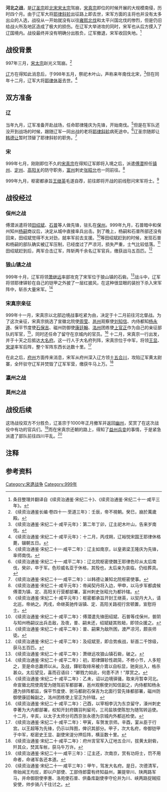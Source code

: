 {{about|宋辽战争中在河北的战役|23年至26年刘秀统一河北的战役|刘秀统一河北之战|后周攻辽夺得霸州、雄州、莫州、瀛州的战役|后周攻辽河北之战}}
{{Infobox Military Conflict
|conflict=河北之战
|partof=[[宋辽战争|宋辽战争]]
|image=
|caption=
|date=999年九月至1000年一月
|place=[[北宋|北宋]]与[[辽朝|辽]]接壤地带
|casus=
|territory=
|result=双方互有胜负，辽军撤退
|combatant1= [[北宋|北宋]]
|combatant2= [[辽朝|辽]]
|commander1= [[宋真宗|宋真宗]]<br>[[范廷召|范廷召]]<br>[[康保裔|康保裔]]<br>[[傅潜|傅潜]]
|commander2= [[辽圣宗|辽圣宗]]<br>[[耶律隆庆|耶律隆庆]]
|strength1=不详
|strength2=不详
|casualties1=
|casualties2=
}}
{{宋辽战争}}
'''河北之战'''，是[[辽圣宗|辽圣宗]]趁[[北宋|北宋]][[宋太宗|宋太宗]]驾崩，[[宋真宗|宋真宗]]即位的时候开展的大规模南侵，历时四个月。由于辽军大将[[耶律斜轸|耶律斜轸]]出征路上即去世，宋军方面的主将也并没有太多出众的人选，战役从一开始就没有以往[[雍熙北伐|雍熙北伐]]和太平兴国北伐的惨烈，但是仍旧给战火所及地区造成了极大的损伤。在辽军大举进攻的同时，宋军也从后方摸入了辽国境内。战役最终并没有明确分出胜负，辽军撤退，宋军收回失地。<ref> 条目整理并翻译自《续资治通鉴·宋纪二十》、《续资治通鉴·宋纪二十一·咸平三年》。</ref>

==战役背景==

997年三月，[[宋太宗|宋太宗]]赵光义驾崩。<ref group="注">《续资治通鉴长编·卷四十一·至道三年》：壬辰，帝不視朝。癸巳，崩於萬歲殿。</ref>

[[辽朝|辽]]方在得知此消息后，于998年五月，祭祀木叶山，声称来年南伐北宋，<ref group="注">《续资治通鉴·宋纪二十·咸平元年》：第二年丁卯，辽主祀木叶山，告来岁南伐。</ref>但在同年十二月，辽军大将[[耶律休哥|耶律休哥]]去世。<ref group="注">《续资治通鉴·宋纪二十·咸平元年》：十二月，丙戌朔，辽裕悦宋国王耶律休格薨，辍朝五日。</ref>

==双方准备==
===辽===

当年九月，辽军准备开赴战场，任命耶律隆庆为先锋，开始南伐。<ref group="注">《续资治通鉴·宋纪二十一·咸平二年》：辽主如南京，以皇弟梁王隆庆为先锋，率师南伐。</ref>但是在军队还没开到战场的时候，跟随辽军一同出战的老将[[耶律斜轸|耶律斜轸]]病死途中。<ref group="注">《续资治通鉴·宋纪二十一·咸平二年》：辽北院枢密使魏王耶律色珍从太后南伐，癸卯，卒于军。色珍威名亚于休格，其殁也，太后亲为哀临，仍给葬具。</ref>辽圣宗随即让[[韩德让|韩德让]]暂时顶替了耶律斜轸的职务。<ref group="注">《续资治通鉴·宋纪二十一·咸平二年》：以韩德让兼知北院枢密使事。</ref>

===宋===
999年七月，刚刚即位不久的[[宋真宗|宋真宗]]在得知辽军即将入境之后，派遣[[傅潜|傅潜]]担任[[镇州|镇州]]、[[定州|定州]]、[[高阳关|高阳关]]的防守职务，[[富州|富州]]刺史[[张昭允|张昭允]]也一同前往。<ref group="注">《续资治通鉴·宋纪二十·咸平元年》：帝闻契丹将入边，甲申，以马步军都虞候傅潜为镇、定、高阳关行营都部署，富州刺史张昭允为都钤辖。</ref>

999年九月，枢密都承旨[[王继英|王继英]]毛遂自荐，前往即将开战的前线慰问宋军将士。<ref group="注">《续资治通鉴·宋纪二十·咸平元年》：枢密都承旨开封王继英，以契丹大入，请北巡，帝纳之。丙戌，命继英驰传诣镇、定、高阳关路视行宫顿置，宣慰将士。</ref>

==战役经过==
===保州之战===
傅潜派遣将领[[田绍斌|田绍斌]]、[[石普|石普]]等人做先锋，驻扎在[[保州|保州]]。999年九月，石普暗中和保州知州[[杨嗣|杨嗣]]商议后，决定从城中直接率兵出击。到了晚上，杨嗣和石普所部还没有回来，田绍斌觉得不太对劲，就率军前去支援。<ref group="注">《续资治通鉴·宋纪二十·咸平二年》：傅潜遣先锋田绍斌、石普等戍保州，普阴与知州杨嗣议出兵击敌，及夜，普、嗣未还，绍斌疑其败衄，即领众援之。</ref>等田绍斌赶到的时候，发现石普和杨嗣的部队确实被辽军压制，已经度过了严凉河，损失严重，士气比较低落。<ref group="注">《续资治通鉴·宋纪二十·咸平二年》：普、嗣果为敌所困，渡严凉河，颇丧师徒。</ref>田绍斌赶到后，两军合击辽军，阵斩两千余名辽军官兵，缴获战马五百匹。<ref group="注">《续资治通鉴·宋纪二十·咸平二年》：及绍斌至，即合势疾战，斩首二千馀级，获马五百匹。</ref>
===狼山镇之战===
999年十月，辽军将领[[萧继远|萧继远]]率部攻克了宋军位于狼山镇的石砦。<ref group="注">《续资治通鉴·宋纪二十·咸平二年》：萧继远攻狼山镇石砦，破之。</ref>战斗中，辽军将领耶律铎轸在自己的铠甲之外披了一层红披风，在这种很显眼的装扮下杀入宋军阵中，斩杀大量宋军。<ref group="注">《续资治通鉴·宋纪二十·咸平二年》：初，耶律鐸轸性疏简，不修小节，人多短之，至是命总羸师以从。及战，鐸轸取绯帛被介胄以自标显，驰突出入，格杀甚众。太后望见，喜而召语曰：“卿戮力如此，何患不济！”厚赏之。</ref>
===宋真宗亲征===
999年十一月，宋真宗以北部边境战事吃紧为由，决定于十二月前往河北督战。为了这次亲征，宋真宗挑选了宣徽北院使[[周莹|周莹]]、[[邕州|邕州]]观察使[[刘知信|刘知信]]、内侍都知[[杨永遵|杨永遵]]、保平节度使[[石保吉|石保吉]]、磁州防御使[[康廷翰|康廷翰]]、[[洺州|洺州]]团练使[[上官正|上官正]]作为自己的亲征部队的军官，<ref group="注">《续资治通鉴·宋纪二十·咸平二年》：乙未，诏以边境驿骚，取来月暂幸河北。命宣徽北院使周莹为随驾前军都部署，邕州观察使刘知信副之，内侍都知杨永遵为排阵都监，保平节度使、驸马都尉石保吉为北面行营先锋都部署，磁州防御使康廷翰副之，洺州团练使上官正为钤辖。</ref>，同时还任命了留守在京城内的官员。<ref group="注">《续资治通鉴·宋纪二十·咸平二年》：己酉，以宰相李沆为东京留守，濠州刺史李著为大内都部署，权知开封府魏羽判留司，三司盐铁使陈恕为随驾转运使。十二月，辛亥，以太子太师分司西京张永德为京城内外都巡检使。</ref>
十二月，宋真宗一行出发，并于十天之后抵达[[大名府|大名府]]。这一行人于大名府列阵，宋真宗位于中军，将领[[王显|王显]]、[[宋湜|宋湜]]率军后阵，整个军阵东西长达数十里。<ref group="注">《续资治通鉴·宋纪二十·咸平二年》：甲寅，车贺发京师。辛酉，宴从臣于行宫。以王超等为先锋，仍示以阵图，俾识其部分。甲子，次大名府，帝御铠甲于中军，枢密史王显、副使宋湜分押后阵，横亘数十里。</ref>

在此之后，[[府州|府州]]方面传来消息，宋军从府州深入辽方领土[[五合川|五合川]]，攻陷辽军黄太尉寨，全歼驻守辽军并焚毁了辽军军营，缴获牛马上万。<ref group="注">《续资治通鉴·宋纪二十·咸平二年》：府州言官军入辽地五合川，拔黄太尉砦，歼其众，焚其车帐，获马牛万许。</ref>

===瀛州之战===
{{see also |瀛州之战}}
===莫州之战===
{{see also |莫州之战}}
==战役后续==
这场战役双方不分胜负，辽圣宗于1000年正月撤军并返回[[幽州|幽州]]，奖赏了在这次战役中有功的官兵们。<ref group="注">《续资治通鉴·宋纪二十一·咸平三年》：辽主还，次南京，赏有功将士，罚不用命者，命诸军各还本道。</ref>而在宋真宗还朝的路上，得知了[[北宋益州兵变|益州兵变]]的事情，于是紧急派遣了部队前往四川平乱。<ref group="注">《续资治通鉴·宋纪二十一·咸平三年》：甲午，驾发大名府。是日，次德清军，帝始闻王均反，即以户部使、工部侍郎雷有终知益州，兼提举川、陕两路军马，并命御厨使李惠、洛苑使石普、供备库副使李守伦并为川、峡两路捉贼招安使，帅步骑八千往讨之。</ref>
==注释==

{{reflist|group="注"|2}}

==参考资料==

<references />

{{宋朝历史事件}}



[[Category:宋遼战争|Category:宋遼战争]]
[[Category:999年|Category:999年]]